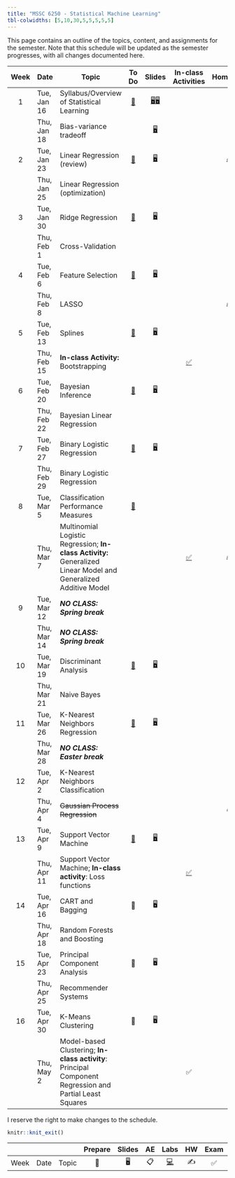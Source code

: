 ```yaml
---
title: "MSSC 6250 - Statistical Machine Learning"
tbl-colwidths: [5,10,30,5,5,5,5,5]
---
```


This page contains an outline of the topics, content, and assignments for the semester. Note that this schedule will be updated as the semester progresses, with all changes documented here.

::: column-screen-inset-right
| Week | Date        | Topic                                                                                                           |                To Do                |                                      Slides                                      |                     In-class Activities                      |             Homework             |                 Project                  |
|:-------:|---------|---------|:-------:|:-------:|:-------:|:-------:|:-------:|
|  1   | Tue, Jan 16 | Syllabus/Overview of Statistical Learning                                                                       |  [📖](/weeks/week-1.html "Week 1")  | [🖥️](slides/01-syllabus.html "Syllabus")[🖥️](slides/02-overview.html "Overview") |                                                              |                                  |                                          |
|      | Thu, Jan 18 | Bias-variance tradeoff                                                                                          |                                     |                [🖥️](slides/03-bias-var.html "bias-var-tradeoff")                 |                                                              |                                  |                                          |
|  2   | Tue, Jan 23 | Linear Regression (review)                                                                                      |  [📖](/weeks/week-2.html "Week 2")  |               [🖥️](slides/04-linear-reg.html "Linear regression")                |                                                              | [✍️](/hw/hw-1.html "Homework 1") |                                          |
|      | Thu, Jan 25 | Linear Regression (optimization)                                                                                |                                     |                                                                                  |                                                              |                                  |                                          |
|  3   | Tue, Jan 30 | Ridge Regression                                                                                                |  [📖](/weeks/week-3.html "Week 3")  |      [🖥️](slides/05-ridge-cv.html "Ridge regression and cross validation")       |                                                              |                                  |                                          |
|      | Thu, Feb 1  | Cross-Validation                                                                                                |                                     |                                                                                  |                                                              |                                  |                                          |
|  4   | Tue, Feb 6  | Feature Selection                                                                                               |  [📖](/weeks/week-4.html "Week 4")  |                   [🖥️](slides/06-lasso-vs.html "06-lasso-vs")                    |                                                              |                                  |                                          |
|      | Thu, Feb 8  | LASSO                                                                                                           |                                     |                                                                                  |                                                              | [✍️](/hw/hw-2.html "Homework 2") |                                          |
|  5   | Tue, Feb 13 | Splines                                                                                                         |  [📖](/weeks/week-5.html "Week 5")  |                    [🖥️](slides/07-splines.html "07-splines")                     |                                                              |                                  |                                          |
|      | Thu, Feb 15 | **In-class Activity:** Bootstrapping                                                                            |                                     |                                                                                  |    [✅](activity-work.html#class-activity-1 "Activity 1")    |                                  |                                          |
|  6   | Tue, Feb 20 | Bayesian Inference                                                                                              |  [📖](/weeks/week-6.html "Week 6")  |                      [🖥️](slides/08-bayes.html "08-bayes")                       |                                                              |                                  |                                          |
|      | Thu, Feb 22 | Bayesian Linear Regression                                                                                      |                                     |                                                                                  |                                                              |                                  |                                          |
|  7   | Tue, Feb 27 | Binary Logistic Regression                                                                                      |  [📖](/weeks/week-7.html "Week 7")  |                  [🖥️](slides/09-class-glm.html "09-class-glm")                   |                                                              |                                  |                                          |
|      | Thu, Feb 29 | Binary Logistic Regression                                                                                      |                                     |                                                                                  |                                                              |                                  |                                          |
|  8   | Tue, Mar 5  | Classification Performance Measures                                                                             |  [📖](/weeks/week-8.html "Week 8")  |                                                                                  |                                                              |                                  |                                          |
|      | Thu, Mar 7  | Multinomial Logistic Regression; **In-class Activity:** Generalized Linear Model and Generalized Additive Model |                                     |                                                                                  | [✅](activity-work.html#class-activity-2 "class-activity-2") | [✍️](/hw/hw-3.html "Homework 3") |                                          |
|  9   | Tue, Mar 12 | ***NO CLASS: Spring break***                                                                                    |                                     |                                                                                  |                                                              |                                  |                                          |
|      | Thu, Mar 14 | ***NO CLASS: Spring break***                                                                                    |                                     |                                                                                  |                                                              |                                  |                                          |
|  10  | Tue, Mar 19 | Discriminant Analysis                                                                                           | [📖](/weeks/week-10.html "Week 10") |                 [🖥️](slides/10-generative.html "10-generative")                  |                                                              |                                  |                                          |
|      | Thu, Mar 21 | Naive Bayes                                                                                                     |                                     |                                                                                  |                                                              |                                  |                                          |
|  11  | Tue, Mar 26 | K-Nearest Neighbors Regression                                                                                  | [📖](/weeks/week-11.html "Week 11") |                        [🖥️](slides/11-knn.html "11-knn")                         |                                                              |                                  |                                          |
|      | Thu, Mar 28 | ***NO CLASS: Easter break***                                                                                    |                                     |                                                                                  |                                                              |                                  |                                          |
|  12  | Tue, Apr 2  | K-Nearest Neighbors Classification                                                                              |                                     |                                                                                  |                                                              |                                  |                                          |
|      | Thu, Apr 4  | ~~Gaussian Process Regression~~                                                                                 |                                     |                                                                                  |                                                              |                ✍️                | Team Up [📂](/project-description.html)  |
|  13  | Tue, Apr 9  | Support Vector Machine                                                                                          | [📖](/weeks/week-13.html "Week 13") |                        [🖥️](slides/13-svm.html "13-svm")                         |                                                              |                                  |                                          |
|      | Thu, Apr 11 | Support Vector Machine; **In-class activity**: Loss functions                                                   |                                     |                                                                                  | [✅](activity-work.html#class-activity-3 "class-activity-3") |                                  |                                          |
|  14  | Tue, Apr 16 | CART and Bagging                                                                                                |                 📖                  |                                        🖥️                                        |                                                              |                                  |                                          |
|      | Thu, Apr 18 | Random Forests and Boosting                                                                                     |                                     |                                                                                  |                                                              |                                  |                                          |
|  15  | Tue, Apr 23 | Principal Component Analysis                                                                                    |                 📖                  |                                        🖥️                                        |                                                              |                                  |                                          |
|      | Thu, Apr 25 | Recommender Systems                                                                                             |                                     |                                                                                  |                                                              |                                  | Proposal [📂](/project-description.html) |
|  16  | Tue, Apr 30 | K-Means Clustering                                                                                              |                 📖                  |                                        🖥️                                        |                                                              |                                  |                                          |
|      | Thu, May 2  | Model-based Clustering; **In-class activity**: Principal Component Regression and Partial Least Squares         |                                     |                                                                                  |                              ✅                              |                                  |                                          |
:::

I reserve the right to make changes to the schedule.

```r
knitr::knit_exit()
```

|      |      |       | Prepare | Slides | AE  |                                                    Labs                                                    | HW  | Exam | Project |
|-------|-------|-------|:-----:|:-----:|:-----:|:-------------:|:-----:|:-----:|:-----:|
| Week | Date | Topic |   📖    |   🖥️   | 📋  | [💻](https://sakai.duke.edu/samigo-app/servlet/Login?id=6fa7ebf3-01af-42a6-91ba-3e813d3901221641094171786) | ✍️  |  ✅  |   📂    |
